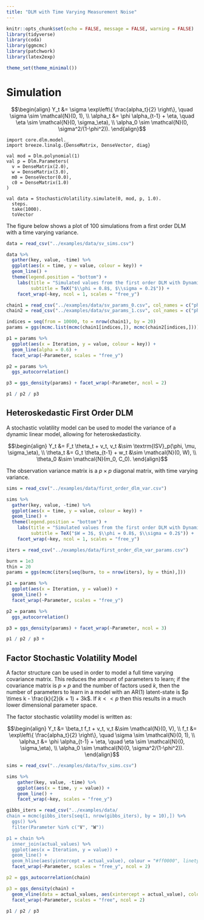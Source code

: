 ```yaml
---
title: "DLM with Time Varying Measurement Noise"
---
```


```r
knitr::opts_chunk$set(echo = FALSE, message = FALSE, warning = FALSE)
library(tidyverse)
library(coda)
library(ggmcmc)
library(patchwork)
library(latex2exp)

theme_set(theme_minimal())
```

# Simulation

$$\begin{align}
	Y_t &= \sigma \exp\left\{ \frac{alpha_t}{2} \right\}, \quad \sigma \sim \mathcal{N}(0, 1), \\
	\alpha_t &= \phi \alpha_{t-1} + \eta, \quad \eta \sim \mathcal{N}(0, \sigma_\eta), \\
	\alpha_0 \sim \mathcal{N}(0, \sigma^2/(1-\phi^2)).
\end{align}$$

```tut:silent
import core.dlm.model._
import breeze.linalg.{DenseMatrix, DenseVector, diag}

val mod = Dlm.polynomial(1)
val p = Dlm.Parameters(
  v = DenseMatrix(2.0),
  w = DenseMatrix(3.0),
  m0 = DenseVector(0.0),
  c0 = DenseMatrix(1.0)
)

val data = StochasticVolatility.simulate(0, mod, p, 1.0).
  steps.
  take(1000).
  toVector
```

The figure below shows a plot of 100 simulations from a first order DLM with a time varying variance.

```r
data = read_csv("../examples/data/sv_sims.csv")

data %>%
  gather(key, value, -time) %>%
  ggplot(aes(x = time, y = value, colour = key)) +
  geom_line() +
  theme(legend.position = "bottom") +
    labs(title = "Simulated values from the first order DLM with Dynamic Variance",
         subtitle = TeX("$\\phi = 0.8$, $\\sigma = 0.2$")) +
    facet_wrap(~key, ncol = 1, scales = "free_y")
```

```r
chain1 = read_csv("../examples/data/sv_params_0.csv", col_names = c("phi", "mu", "sigmaEta"))
chain2 = read_csv("../examples/data/sv_params_1.csv", col_names = c("phi", "mu", "sigmaEta"))

indices = seq(from = 10000, to = nrow(chain1), by = 20)
params = ggs(mcmc.list(mcmc(chain1[indices,]), mcmc(chain2[indices,])))

p1 = params %>%
  ggplot(aes(x = Iteration, y = value, colour = key)) +
  geom_line(alpha = 0.6) +
  facet_wrap(~Parameter, scales = "free_y")

p2 = params %>% 
  ggs_autocorrelation()

p3 = ggs_density(params) + facet_wrap(~Parameter, ncol = 2)

p1 / p2 / p3
```

## Heteroskedastic First Order DLM 

A stochastic volatility model can be used to model the variance of a dynamic linear model, allowing for heteroskedasticity.

$$\begin{align}
Y_t &= F_t \theta_t + v_t, v_t &\sim \textrm{ISV}_p(\phi, \mu, \sigma_\eta), \\
\theta_t &= G_t \theta_{t-1} + w_t &\sim \mathcal{N}(0, W), \\
\theta_0 &\sim \mathcal{N}(m_0, C_0).
\end{align}$$

The observation variance matrix is a $p \times p$ diagonal matrix, with time varying variance.

```r
sims = read_csv("../examples/data/first_order_dlm_var.csv")

sims %>%
  gather(key, value, -time) %>%
  ggplot(aes(x = time, y = value, colour = key)) +
  geom_line() +
  theme(legend.position = "bottom") +
    labs(title = "Simulated values from the first order DLM with Dynamic Variance",
         subtitle = TeX("$W = 3$, $\\phi = 0.8$, $\\sigma = 0.2$")) +
    facet_wrap(~key, ncol = 1, scales = "free_y")
```

```r
iters = read_csv("../examples/data/first_order_dlm_var_params.csv")

burn = 1e3
thin = 20
params = ggs(mcmc(iters[seq(burn, to = nrow(iters), by = thin),]))

p1 = params %>%
  ggplot(aes(x = Iteration, y = value)) +
  geom_line() +
  facet_wrap(~Parameter, scales = "free_y")

p2 = params %>% 
  ggs_autocorrelation()

p3 = ggs_density(params) + facet_wrap(~Parameter, ncol = 3)

p1 / p2 / p3 + 
```

## Factor Stochastic Volatility Model

A factor structure can be used in order to model a full time varying covariance matrix. This reduces the amount of parameters to learn; if the covariance matrix is $p \times p$ and the number of factors used $k$, then the number of parameters to learn in a model with an AR(1) latent-state is $p \times k - \frac{k}{2}(k + 1) + 3k$. If $k << p$ then this results in a much lower dimensional parameter space.

The factor stochastic volatility model is written as:

$$\begin{align}
	Y_t &= \beta_t f_t + v_t, v_t &\sim \mathcal{N}(0, V), \\
	f_t &= \exp\left\{ \frac{alpha_t}{2} \right\}, \quad \sigma \sim \mathcal{N}(0, 1), \\
	\alpha_t &= \phi \alpha_{t-1} + \eta, \quad \eta \sim \mathcal{N}(0, \sigma_\eta), \\
	\alpha_0 \sim \mathcal{N}(0, \sigma^2/(1-\phi^2)).
\end{align}$$

```r
sims = read_csv("../examples/data/fsv_sims.csv")

sims %>%
    gather(key, value, -time) %>%
    ggplot(aes(x = time, y = value)) +
    geom_line() +
    facet_wrap(~key, scales = "free_y")
```

```r
gibbs_iters = read_csv("../examples/data/
chain = mcmc(gibbs_iters[seq(1, nrow(gibbs_iters), by = 10),]) %>%
  ggs() %>%
  filter(Parameter %in% c("V", "W"))

p1 = chain %>%
  inner_join(actual_values) %>%
  ggplot(aes(x = Iteration, y = value)) +
  geom_line() +
  geom_hline(aes(yintercept = actual_value), colour = "#ff0000", linetype = "dashed") +
  facet_wrap(~Parameter, scales = "free_y", ncol = 2)

p2 = ggs_autocorrelation(chain)

p3 = ggs_density(chain) +
  geom_vline(data = actual_values, aes(xintercept = actual_value), colour = "#ff0000") +
  facet_wrap(~Parameter, scales = "free", ncol = 2)

p1 / p2 / p3
```
